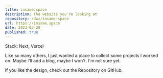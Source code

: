 ```yaml
---
title: insame.space
description: The website you're looking at
repository: rdwz/insame-space
url: https://insame.space
date: 2023-03-28
published: true
---
```


Stack: Next, Vercel

Like so many others, I just wanted a place to collect some projects I worked on. Maybe I'll add a blog, maybe I won't. I'm not sure yet.

If you like the design, check out the Repository on GitHub.

